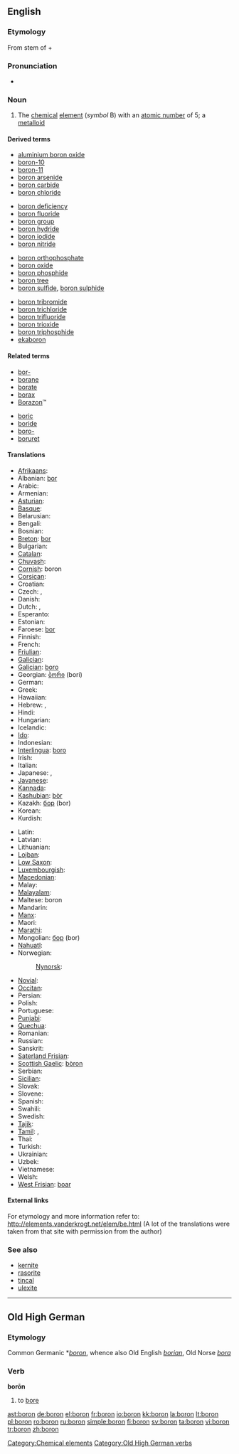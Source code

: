 ==English==
{{elements|B|beryllium|Be|carbon|C}}

===Etymology===
From stem of {{term|borax}} + {{term|-on||ending used to form names of substances}}

===Pronunciation===
* {{hyphenation|bo|ron}}

===Noun===
{{en-noun|-}}
{{wikipedia}}

# The [[chemical]] [[element]] (''symbol'' B) with an [[atomic number]] of 5; a [[metalloid]]

====Derived terms====
{{rel-top4|terms derived from boron}}
* [[aluminium boron oxide]]
* [[boron-10]]
* [[boron-11]]
* [[boron arsenide]]
* [[boron carbide]]
* [[boron chloride]]
{{rel-mid4}}
* [[boron deficiency]]
* [[boron fluoride]]
* [[boron group]]
* [[boron hydride]]
* [[boron iodide]]
* [[boron nitride]]
{{rel-mid4}}
* [[boron orthophosphate]]
* [[boron oxide]]
* [[boron phosphide]]
* [[boron tree]]
* [[boron sulfide]], [[boron sulphide]]
{{rel-mid4}}
* [[boron tribromide]]
* [[boron trichloride]]
* [[boron trifluoride]]
* [[boron trioxide]]
* [[boron triphosphide]]
* [[ekaboron]]
{{rel-bottom}}

====Related terms====
{{top2}}
* [[bor-]]
* [[borane]]
* [[borate]]
* [[borax]]
* [[Borazon]]&trade;
{{mid2}}
* [[boric]]
* [[boride]]
* [[boro-]]
* [[boruret]]
{{bottom}}

====Translations====
{{trans-top|chemical element}}
* [[Afrikaans]]: {{t-|af|boor}}
* Albanian: [[bor]]
* Arabic: {{t-|ar|بورون|m|tr=bórun|sc=Arab}}
* Armenian: {{t-|hy|բոր|tr=bor}}
* [[Asturian]]: {{t+|ast|boru}}
* [[Basque]]: {{t-|eu|boroa}}
* Belarusian: {{t-|be|бор|m|sc=Cyrl|tr=bor}}
* Bengali: {{t-|bn|বোরন}}
* Bosnian: {{t-|bs|bor}}
* [[Breton]]: [[bor]]
* Bulgarian: {{t+|bg|бор|m|sc=Cyrl|tr=bor}}
* [[Catalan]]: {{t-|ca|bor|m}}
* [[Chuvash]]: {{tø|cv|бор|sc=Cyrl}}
* [[Cornish]]: boron
* [[Corsican]]: {{t-|co|boru}}
* Croatian: {{t-|hr|bor}}
* Czech: {{t+|cs|bor|m}}, {{t+|cs|bór|m}}
* Danish: {{t+|da|bor}}
* Dutch: {{t+|nl|boor|n}}, {{t+|nl|borium|n}}
* Esperanto: {{t-|eo|boro}}
* Estonian: {{t-|et|boor}}
* Faroese: [[bor]]
* Finnish: {{t+|fi|boori}}
* French: {{t+|fr|bore|m}}
* [[Friulian]]: {{tø|fur|bôr}}
* [[Galician]]: {{t+|gl|boro}}
* [[Galician]]: [[boro]]
* Georgian: [[ბორი]] (bori)
* German: {{t+|de|Bor|n}}
* Greek: {{t+|el|βόριο|n|tr=vórion|sc=Grek}}
* Hawaiian: {{tø|haw|boron}}
* Hebrew: {{t-|he|בורון}}, {{t-|he|בור|tr=bor}}
* Hindi: {{t-|hi|बोरॉन}}
* Hungarian: {{t+|hu|bór}}
* Icelandic: {{t+|is|bór}}
* [[Ido]]: {{t-|io|borono}}
* Indonesian: {{t-|id|boron}}
* [[Interlingua]]: [[boro]]
* Irish: {{t-|ga|bórón}}
* Italian: {{t+|it|boro|m}}
* Japanese: {{t+|ja|ホウ素|tr=ほうそ, hōso}}, {{t|ja|硼素}}
* [[Javanese]]: {{t-|jv|boron}}
* [[Kannada]]: {{t-|kn|ಬೊರಾನ}}
* [[Kashubian]]: [[bòr]]
* Kazakh: [[бор]] (bor)
* Korean: {{t+|ko|붕소|tr=硼素, bungso}}
* Kurdish: {{t-|ku|boron}}
{{trans-mid}}
* Latin: {{t+|la|borium}}
* Latvian: {{t-|lv|bors}}
* Lithuanian: {{t+|lt|boras}}
* [[Lojban]]: {{t-|jbo|jicmrboro}}
* [[Low Saxon]]: {{t-|nds|bor}}
* [[Luxembourgish]]: {{t-|lb|Bor}}
* [[Macedonian]]: {{t-|mk|бор|tr=bor|sc=Cyrl}}
* Malay: {{t-|ms|boron}}
* [[Malayalam]]: {{t-|ml|ബോറോണ}}
* Maltese: boron
* Mandarin: {{t+|zh|硼|tr=péng}}
* [[Manx]]: {{t-|gv|boron}}
* Maori: {{t-|mi|pūtiwha}}
* [[Marathi]]: {{t-|mr|बोरॉन}}
* Mongolian: [[бор]] (bor)
* [[Nahuatl]]: {{t-|nah|xacoiztatl}}
* Norwegian: {{t+|no|bor}}
*: [[Nynorsk]]: {{t-|nn|grunnstoffet bor}}
* [[Novial]]: {{tø|nov|bore}}
* [[Occitan]]: {{t-|oc|bòr}}
* Persian: {{t-|fa|بور|sc=fa-Arab}}
* Polish: {{t+|pl|bor|m}}
* Portuguese: {{t+|pt|boro|m}}
* [[Punjabi]]: {{t-|pa|ਬਰਾਨ}}
* [[Quechua]]: {{t-|qu|boru}}
* Romanian: {{t+|ro|bor|n}}
* Russian: {{t+|ru|бор|m|tr=bor|sc=Cyrl}}
* Sanskrit: {{t-|sa|बोरान}}
* [[Saterland Frisian]]: {{tø|stq|bor}}
* [[Scottish Gaelic]]: [[bòron]]
* Serbian: {{t-|sr|бор|tr=bor|sc=Cyrl}}
* [[Sicilian]]: {{t+|scn|boru}}
* Slovak: {{t-|sk|bór}}
* Slovene: {{t+|sl|bor}}
* Spanish: {{t+|es|boro|m}}
* Swahili: {{t-|sw|boroni}}
* Swedish: {{t+|sv|bor|n}}
* [[Tajik]]: {{t-|tg|бор|sc=Cyrl}}
* [[Tamil]]: {{t-|ta|போரான}}, {{t|ta|கார்மம்|tr=kaar-mam}}
* Thai: {{t-|th|โบรอน|tr=bōron|sc=Thai}}
* Turkish: {{t+|tr|bor}}
* Ukrainian: {{t+|uk|бор}}
* Uzbek: {{t-|uz|bor|sc=Cyrl}}
* Vietnamese: {{t+|vi|bo}}
* Welsh: {{t-|cy|boron}}
* [[West Frisian]]: [[boar]]
{{trans-bottom}}

====External links====
For etymology and more information refer to:
http://elements.vanderkrogt.net/elem/be.html
(A lot of the translations were taken from that site with permission from the author)

===See also===
* [[kernite]]
* [[rasorite]]
* [[tincal]]
* [[ulexite]]

[[Category:Chemical elements]]

----

==Old High German==

===Etymology===
Common Germanic *''[[boron]]'', whence also Old English ''[[borian]]'', Old Norse ''[[bora]]''

===Verb===
'''borōn'''

# to [[bore]]

[[Category:Old High German verbs]]

[[ast:boron]]
[[de:boron]]
[[el:boron]]
[[fr:boron]]
[[io:boron]]
[[kk:boron]]
[[la:boron]]
[[lt:boron]]
[[pl:boron]]
[[ro:boron]]
[[ru:boron]]
[[simple:boron]]
[[fi:boron]]
[[sv:boron]]
[[ta:boron]]
[[vi:boron]]
[[tr:boron]]
[[zh:boron]]